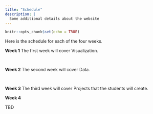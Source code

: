 ```yaml
---
title: "Schedule"
description: |
  Some additional details about the website
---
```


```r
knitr::opts_chunk$set(echo = TRUE)
```

Here is the schedule for each of the four weeks. 

**Week 1** 
The first week will cover Visualization.

&nbsp;

**Week 2**
The second week will cover Data.

&nbsp;

**Week 3**
The third week will cover Projects that the students will create. 

**Week 4**

TBD
